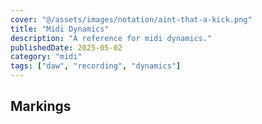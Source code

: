 ```yaml
---
cover: "@/assets/images/notation/aint-that-a-kick.png"
title: "Midi Dynamics"
description: "A reference for midi dynamics."
publishedDate: 2025-05-02
category: "midi"
tags: ["daw", "recording", "dynamics"]
---
```



## Markings

<Table
    headings={ ["Dynamics", "Velocity", "CC1%", "CC1 Envelope"]} 
    data={[
        ["pppp", "10", "10", ""],
        ["ppp", "23", "20", "solo background"],
        ["pp", "36", "30", ""],
        ["p", "49", "40", ""],
        ["mp", "61", "50", "Fill & Line (Vocal)"],
        ["mf", "75", "64", "90"],
        ["f", "88", "70", "Melody, Solo"],
        ["ff", "101", "80", "dd"],
        ["fff", "114", "90", ""],
        ["ffff", "127", "100", ""],
    ]} 
/>
